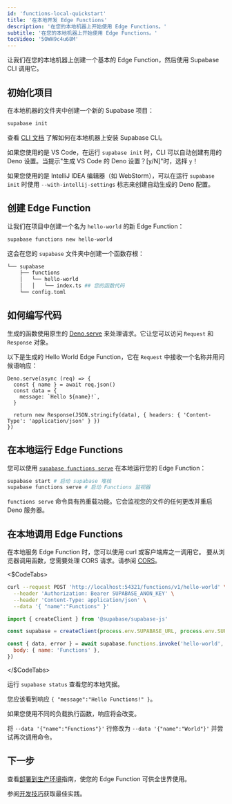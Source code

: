 ```yaml
---
id: 'functions-local-quickstart'
title: '在本地开发 Edge Functions'
description: '在您的本地机器上开始使用 Edge Functions。'
subtitle: '在您的本地机器上开始使用 Edge Functions。'
tocVideo: '5OWH9c4u68M'
---
```


让我们在您的本地机器上创建一个基本的 Edge Function，然后使用 Supabase CLI 调用它。

## 初始化项目

在本地机器的文件夹中创建一个新的 Supabase 项目：

```bash
supabase init
```

<Admonition type="tip" label="CLI 未安装？">

查看 [CLI 文档](/docs/guides/cli) 了解如何在本地机器上安装 Supabase CLI。

</Admonition>

<Admonition type="tip">

如果您使用的是 VS Code，在运行 `supabase init` 时，CLI 可以自动创建有用的 Deno 设置。当提示"生成 VS Code 的 Deno 设置？[y/N]"时，选择 `y`！

</Admonition>

<Admonition type="tip">

如果您使用的是 IntelliJ IDEA 编辑器（如 WebStorm），可以在运行 `supabase init` 时使用 `--with-intellij-settings` 标志来创建自动生成的 Deno 配置。

</Admonition>

## 创建 Edge Function

让我们在项目中创建一个名为 `hello-world` 的新 Edge Function：

```bash
supabase functions new hello-world
```

这会在您的 `supabase` 文件夹中创建一个函数存根：

```bash
└── supabase
    ├── functions
    │   └── hello-world
    │   │   └── index.ts ## 您的函数代码
    └── config.toml
```

## 如何编写代码

生成的函数使用原生的 [Deno.serve](https://docs.deno.com/runtime/manual/runtime/http_server_apis) 来处理请求。它让您可以访问 `Request` 和 `Response` 对象。

以下是生成的 Hello World Edge Function，它在 `Request` 中接收一个名称并用问候语响应：

```tsx
Deno.serve(async (req) => {
  const { name } = await req.json()
  const data = {
    message: `Hello ${name}!`,
  }

  return new Response(JSON.stringify(data), { headers: { 'Content-Type': 'application/json' } })
})
```

## 在本地运行 Edge Functions

您可以使用 [`supabase functions serve`](/docs/reference/cli/usage#supabase-functions-serve) 在本地运行您的 Edge Function：

```bash
supabase start # 启动 supabase 堆栈
supabase functions serve # 启动 Functions 监视器
```

`functions serve` 命令具有热重载功能。它会监视您的文件的任何更改并重启 Deno 服务器。

## 在本地调用 Edge Functions

在本地服务 Edge Function 时，您可以使用 curl 或客户端库之一调用它。
要从浏览器调用函数，您需要处理 CORS 请求。请参阅 [CORS](/docs/guides/functions/cors)。

<$CodeTabs>

```bash name=cURL
curl --request POST 'http://localhost:54321/functions/v1/hello-world' \
  --header 'Authorization: Bearer SUPABASE_ANON_KEY' \
  --header 'Content-Type: application/json' \
  --data '{ "name":"Functions" }'
```

```js name=JavaScript
import { createClient } from '@supabase/supabase-js'

const supabase = createClient(process.env.SUPABASE_URL, process.env.SUPABASE_ANON_KEY)

const { data, error } = await supabase.functions.invoke('hello-world', {
  body: { name: 'Functions' },
})
```

</$CodeTabs>

<Admonition type="tip" label="我的 SUPABASE_ANON_KEY 在哪里？">

运行 `supabase status` 查看您的本地凭据。

</Admonition>

您应该看到响应 `{ "message":"Hello Functions!" }`。

如果您使用不同的负载执行函数，响应将会改变。

将 `--data '{"name":"Functions"}'` 行修改为 `--data '{"name":"World"}'` 并尝试再次调用命令。

## 下一步

查看[部署到生产环境](/docs/guides/functions/deploy)指南，使您的 Edge Function 可供全世界使用。

参阅[开发技巧](/docs/guides/functions/development-tips)获取最佳实践。
